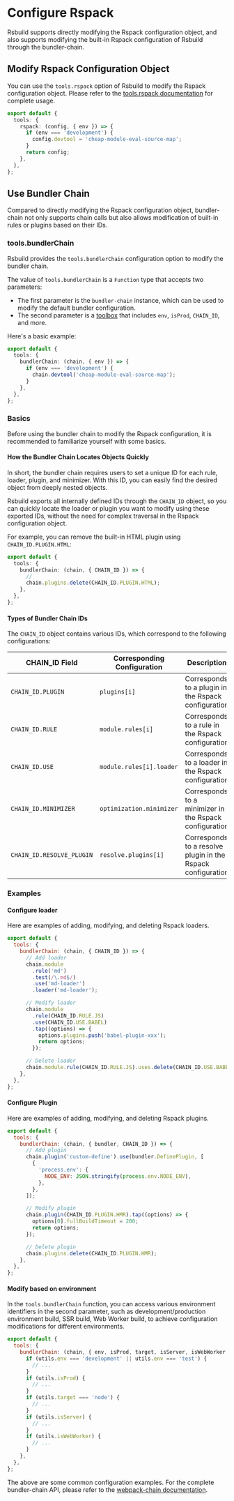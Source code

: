 # Configure Rspack

Rsbuild supports directly modifying the Rspack configuration object, and also supports modifying the built-in Rspack configuration of Rsbuild through the bundler-chain.

## Modify Rspack Configuration Object

You can use the `tools.rspack` option of Rsbuild to modify the Rspack configuration object. Please refer to the [tools.rspack documentation](/config/options/tools.html#toolsrspack) for complete usage.

```ts title="rsbuild.config.ts"
export default {
  tools: {
    rspack: (config, { env }) => {
      if (env === 'development') {
        config.devtool = 'cheap-module-eval-source-map';
      }
      return config;
    },
  },
};
```

## Use Bundler Chain


<BundlerChain />

Compared to directly modifying the Rspack configuration object, bundler-chain not only supports chain calls but also allows modification of built-in rules or plugins based on their IDs.

### tools.bundlerChain

Rsbuild provides the `tools.bundlerChain` configuration option to modify the bundler chain.

The value of `tools.bundlerChain` is a `Function` type that accepts two parameters:

- The first parameter is the `bundler-chain` instance, which can be used to modify the default bundler configuration.
- The second parameter is a [toolbox](/config/options/tools.html#toolbox-2) that includes `env`, `isProd`, `CHAIN_ID`, and more.

Here's a basic example:

```ts title="rsbuild.config.ts"
export default {
  tools: {
    bundlerChain: (chain, { env }) => {
      if (env === 'development') {
        chain.devtool('cheap-module-eval-source-map');
      }
    },
  },
};
```

### Basics

Before using the bundler chain to modify the Rspack configuration, it is recommended to familiarize yourself with some basics.

#### How the Bundler Chain Locates Objects Quickly

In short, the bundler chain requires users to set a unique ID for each rule, loader, plugin, and minimizer. With this ID, you can easily find the desired object from deeply nested objects.

Rsbuild exports all internally defined IDs through the `CHAIN_ID` object, so you can quickly locate the loader or plugin you want to modify using these exported IDs, without the need for complex traversal in the Rspack configuration object.

For example, you can remove the built-in HTML plugin using `CHAIN_ID.PLUGIN.HTML`:

```ts title="rsbuild.config.ts"
export default {
  tools: {
    bundlerChain: (chain, { CHAIN_ID }) => {
      //
      chain.plugins.delete(CHAIN_ID.PLUGIN.HTML);
    },
  },
};
```

#### Types of Bundler Chain IDs

The `CHAIN_ID` object contains various IDs, which correspond to the following configurations:

| CHAIN_ID Field            | Corresponding Configuration | Description                                                 |
| ------------------------- | --------------------------- | ----------------------------------------------------------- |
| `CHAIN_ID.PLUGIN`         | `plugins[i]`                | Corresponds to a plugin in the Rspack configuration         |
| `CHAIN_ID.RULE`           | `module.rules[i]`           | Corresponds to a rule in the Rspack configuration           |
| `CHAIN_ID.USE`            | `module.rules[i].loader`    | Corresponds to a loader in the Rspack configuration         |
| `CHAIN_ID.MINIMIZER`      | `optimization.minimizer`    | Corresponds to a minimizer in the Rspack configuration      |
| `CHAIN_ID.RESOLVE_PLUGIN` | `resolve.plugins[i]`        | Corresponds to a resolve plugin in the Rspack configuration |

### Examples

#### Configure loader

Here are examples of adding, modifying, and deleting Rspack loaders.

```js title="rsbuild.config.ts"
export default {
  tools: {
    bundlerChain: (chain, { CHAIN_ID }) => {
      // Add loader
      chain.module
        .rule('md')
        .test(/\.md$/)
        .use('md-loader')
        .loader('md-loader');

      // Modify loader
      chain.module
        .rule(CHAIN_ID.RULE.JS)
        .use(CHAIN_ID.USE.BABEL)
        .tap((options) => {
          options.plugins.push('babel-plugin-xxx');
          return options;
        });

      // Delete loader
      chain.module.rule(CHAIN_ID.RULE.JS).uses.delete(CHAIN_ID.USE.BABEL);
    },
  },
};
```

#### Configure Plugin

Here are examples of adding, modifying, and deleting Rspack plugins.

```js title="rsbuild.config.ts"
export default {
  tools: {
    bundlerChain: (chain, { bundler, CHAIN_ID }) => {
      // Add plugin
      chain.plugin('custom-define').use(bundler.DefinePlugin, [
        {
          'process.env': {
            NODE_ENV: JSON.stringify(process.env.NODE_ENV),
          },
        },
      ]);

      // Modify plugin
      chain.plugin(CHAIN_ID.PLUGIN.HMR).tap((options) => {
        options[0].fullBuildTimeout = 200;
        return options;
      });

      // Delete plugin
      chain.plugins.delete(CHAIN_ID.PLUGIN.HMR);
    },
  },
};
```

#### Modify based on environment

In the `tools.bundlerChain` function, you can access various environment identifiers in the second parameter, such as development/production environment build, SSR build, Web Worker build, to achieve configuration modifications for different environments.

```js title="rsbuild.config.ts"
export default {
  tools: {
    bundlerChain: (chain, { env, isProd, target, isServer, isWebWorker }) => {
      if (utils.env === 'development' || utils.env === 'test') {
        // ...
      }
      if (utils.isProd) {
        // ...
      }
      if (utils.target === 'node') {
        // ...
      }
      if (utils.isServer) {
        // ...
      }
      if (utils.isWebWorker) {
        // ...
      }
    },
  },
};
```

The above are some common configuration examples. For the complete bundler-chain API, please refer to the [webpack-chain documentation](https://github.com/neutrinojs/webpack-chain).
